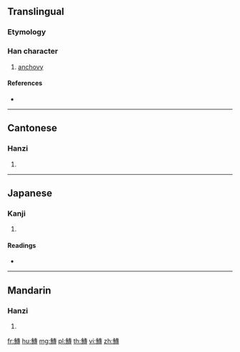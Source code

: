 {{character info/new}}
==Translingual==

===Etymology===
{{Han compound|魚|專|c1=s|c2=p|t1=fish|ls=psc}}

===Han character===
{{Han char|rn=195|rad=魚|as=11|sn=22|four=25343|canj=NFJII}}

# [[anchovy]]

====References====
* {{Han ref|kx=1477.230|dkj=46459|dj=2009.050|hdz=74709.090|uh=9C44|ud=40004|bh=F7AD|bd=63405}}

----

==Cantonese==

===Hanzi===
{{yue-hanzi|jyut=|y=jyun1}}

# {{defn|lang=yue|sort=魚11}}

----

==Japanese==

===Kanji===
{{ja-kanji|grade=|rs=魚11}}

# {{defn|lang=ja|sort=魚11}}

====Readings====
* {{ja-readings|on=[[せん]] (sen), [[ぜん]] (zen), [[たん]] (tan), [[だん]] (dan), [[れん]] (ren)|kun=}}

----

==Mandarin==

===Hanzi===
{{cmn-hanzi|pin=[[zhuān]] ([[zhuan1]])|wg=chuan<sup>1</sup>}}

# {{defn|lang=cmn|sort=魚11}}

[[fr:鱄]]
[[hu:鱄]]
[[mg:鱄]]
[[pl:鱄]]
[[th:鱄]]
[[vi:鱄]]
[[zh:鱄]]